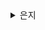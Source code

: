 <details>
<summary>은지</summary>
# 1. JSX란?

- 페이스북이 임의로 만든 새로운 문법
- 트랜스파일러를 거쳐 자바스크립트 런타임이 이해할 수 있는 의미 있는 자바스크립트 코드로 변환해야 한다
- XML 스타일의 트리 구문을 작성하는 데 도움을 주는 문법이다

## JSX의 정의

- `JSXElement`, `JSXAttributes`, `JSXChildren`, `JSXString` 4가지 컴포넌트를 기반으로 구성돼 있다
- `JSXElement` : HTML 요소와 비슷한 역할을 한다
- `JSXAttributes` : `JSXElement` 에 부여할 수 있는 속성, 필수값 아니다
- `JSXChildren` : `JSXElement` 의 자식 값을 나타낸다
- `JSXString` : JSX 문법을 사용하여 작성된 문자열이다

---

# 2. 가상 DOM과 리액트 파이버

## 가상 DOM의 탄생 배경

- 웹 페이지를 렌더링 하는 과정은 매우 복잡, 비용이 많이 든다
- 인터렉션을 통해 다양한 정보도 노출된다
- DOM을 관리하는 과정에서 부담해야 할 비용이 커진다
- 따라서, 가상 DOM은 실제 DOM의 잦은 조작으로 인한 성능 문제를 해결하기 위해 등장했다
- 가상 DOM은 웹 페이지가 표시해야 할 DOM을 일단 메모리에 저장하고 실제 변경에 대한 준비가 완료됐을 때 실제 브라우저의 DOM에 반영한다

## 가상 DOM을 위한 아키텍처, 리액트 파이버

- 가상 DOM과 렌더링 과정 최적화를 가능하게 해주는 것이다
- 리액트에서 관리하는 평범한 자바스크립트 객체이다.
- 파이버는 파이버 재조정자(fiiber reconciler)가 관리한다
- DOM을 비교해 변경 사항을 수집하여, 둘 사이에 차이가 있으면 관련 정보를 가지고 있는 파이버를 기준으로 화면에 렌더링을 요청하는 역할을 한다. → 재조정 알고리즘

### 리액트 파이버 목표

- 리액트 웹 애플리케이션에서 발생하는 애니메이션, 레이아웃, 사용자 인터랙션에 올바른 결과물을 만드는 반응성 문제를 해결하는 것이다
- 하는 일
  - 작업을 작은 단위로 분할하고 쪼갠 다음, 우선순위를 매긴다
  - 이러한 작업을 일시 중지하고 나중에 다시 시작할 수 있다
  - 이전에 했던 작업을 다시 재사용하거나 필요하지 않은 경우에는 폐기할 수 있다
- 이 과정이 비동기로 일어난다

### 파이버 구현

- 파이버는 하나의 작업 단위로 구성되어 있다.
- 작업 단위를 하나씩 처리하고 `finishedWork()` 라는 작업으로 마무리한다. 그리고 이 작업 사항을 커밋해 실제 브라우저 DOM에 가시적인 변경사항을 만들어 낸다.

1. 랜더 단계에서 리액트는 리액트 사용자에게 노출되지 않는 모든 비동기 작업을 수행한다. 그리고 이 단계에서 앞서 언급한 파이버의 작업, 우선순위를 지정하거나 중지시키거나 버리는 등의 작업이 일어난다.
2. 커밋 단계에서는 DOM에 실제 변경 사항을 반영하기 위한 작업인 `commitWork()` 가 실행되는데, 이 과정은 앞서와 다르게 동기식으로 일어나고 중단될 수도 없다.

- 파이버는 state가 변경되거나 생명주기 메서드가 실행되거나, DOM의 변경이 필요한 시점 등에 실행된다
- 리액트가 파이버를 처리할 때마다 이런 작업을 직접 처리 혹은 스케줄링 하기도 한다

### 리액트 파이버 트리

- 더블 버퍼링을 사용한다
  - 현재 모습을 담은 파이버 트리, 작업 중인 상태를 나타내는 workInProgress 트리
  - 리액트 파이버의 작업이 끝나면 리액트는 단순히 포인터만 변경해 workInProgress트리를 현재 트리로 바꾼다
- 커밋단계에서 수행

### 파이버의 작업 순서

1. `beginWork()` 함수를 실행해 파이버 작업을 수행하는데, 더 이상 자식이 없는 파이버를 만날 때까지 트리 형식으로 시작된다
2. 작업이 끝나면 그 다음 completeWork() 함수를 실행해 파이버 작업을 완료한다
3. 형제가 있다면 형제로 넘어간다
4. 2번, 3번 모두 끝났다면 return으로 돌아가 자신의 작업이 완료됐음

setState로 인한 업데이트 요청이 생기면 workInProgress트리를 다시 빌드하고 파이버가 이미 존재하니깐 되도록 새로 생성하지 않고 기존 파이버에서 업데이트된 props를 받아 파이버 내부에서 처리한다

### 파이버와 가상 DOM

즉, 리액트 컴포넌트에 대한 정보를 1:1로 가지고 있는 것이 파이버이고 비동기로 이뤄진다.

DOM에 반영하는 것은 동기적으로 일어나야 하고 메모리 상에서 먼저 수행해서 최종적인 결과물만 실제 브라우저 DOM에 적용하는 것이다.

---

# 클래스형 컴포넌트와 함수형 컴포넌트

## 클래스형 컴포넌트

### 클래스형 컴포넌트의 생명주기 메서드

- 마운트(mount) : 컴포넌트가 마운팅(생성)되는 시점
- 업데이트(update) : 이미 생성된 컴포넌트의 내용이 변경(업데이트)되는 시점
- 언마운트(unmount) : 컴포넌트가 더 이상 존재하지 않는 시점

**`render()`**

컴포넌트가 UI를 렌더링하기 위해 쓰인다. 마운트와 업데이트 과정에서 일어난다

주의할 것은 항상 순수해야 하며 부수효과가 없어야 한다. 즉, 같은 입력값(props or state)이 들어가면 항상 같은 결과물을 반환해야 한다.

**`componentDidMount()`**

컴포넌트가 마운트되고 준비가 되면 그 다음으로 호출하는 메서드이다.

**`componentDidUpdate()`**

컴포넌트 업데이트가 일어난 이후 바로 실행된다

**`componentWillUnmount()`**

컴포넌트가 언마운트되거나 더 이상 사용되지 않기 직전에 호출된다.

메모리 누수나 불필요한 작동을 막기 위한 클린업 함수를 호출하기 위한 최적의 위치이다.

**`shouldComponentUpdate()`**

state나 props의 변경으로 리액트 컴포넌트가 다시 리렌더링되는 것을 막고 싶을 때 사용한다.

**`static** **getDerivedStateFromProps()**`

render()를 호출하기 직전에 호출된다.

반환되는 객체는 해당 객체의 내용이 모두 state로 들어가게 된다.

**`getSnapShotBeforeUpdate()`**

DOM이 업데이트되기 직전에 호출된다.

DOM에 렌더링되기 전에 윈도우 크기 조절, 스크롤 위치 조정 등 작업 처리에 유용하다.

**`getDerivedStateFromError()`**

자식 컴포넌트에 에러 상황에 발생했을 때 호출되는 에러 메서드이다.

**`componentDidCatch()`**

자식 컴포넌트에서 에러가 발생했을 때 실행된다 `getDerivedStateFromError` \*\*\*\*에서 에러를 잡고 state를 결정한 이후에 실행된다.

`ErrorBoundary` 를 만들기 위한 목적으로 많이 사용된다

### 클래스 컴포넌의 한계

- 데이터의 흐름을 추적하기 어렵다
- 애플리케이션 내부 로직의 재사용이 얼벼다
- 기능이 많아질수록 컴포넌트 크기가 커진다
- 클래스는 함수에 비해 상대적으로 어렵다
- 코드 크기를 최적화 하기 어렵다
- 최종 결과물인 번들 크기 줄이는 것이 어렵다
- 핫 리로딩을 하는데 상대적으로 불리하다 (핫 리로딩 : 변경 사항이 발생했을 때 앱을 다시 시작하지 않고서도 해당 변경된 코드만 업데이트해 변경 사항을 빠르게 적용하는 기법)

## 함수형 컴포넌트 vs 클래스형 컴포넌트

- 생명주기의 부재
- 함수형 컴포넌트는 렌더링이 일어날 때마다 그 순간의 값인 props와 state를 기준으로 렌더링된다. 반면 클래스형 컴포넌트는 시간의 흐름에 따라 변화하는 this를 기준으로 렌더링이 일어난다

# 렌더링은 어떻게 일어나는가?

## 리액트의 렌더링이란?

리액트에서 렌더링이란 리액트 애플리케이션 트리 안에 있는 모든 컴포넌트들이 현재 자신들이 가지고 있는 props와 state의 값을 기반으로 어떻게 UI를 구성하고 이를 바탕으로 어떤 DOM결과를 브라우저에게 제공할 것인지 계산하는 일련의 과정을 의마한다.

## 리액트의 렌더링이 일어나는 이유

1. 최초 렌더링
   1. 사용자가 처음 애플리케이션에 진입하면 렌더링할 결과물이 필요하다. 리액트는 브라우저에 이 정보를 제공하기 위해 최초 렌더링을 수행한다
2. 리렌더링
   1. 최초 이후의 모든 렌더랑을 의미한다
   2. 클래스형 컴포넌트 → setState, forceUpdate가 실행되는 경우
   3. 함수형 컴포넌트 →useState()의 setter, useReducer()의 dispatch가 실행되는 경우
   4. 컴포넌트의 key props가 변경되는 경우
      1. current트리와 workingInProgress가 key를 통해 구별한다
   5. props가 변경되는 경우
   6. 부모 컴포넌트가 렌더링 되는 경우

## 리액트의 렌더링 프로세스

리액트 컴포넌트의 루트에서부터 차근차근 아래쪽으로 내려가면서 업데이트가 필요하다고 지정돼 있는 모든 컴포넌트를 찾는다.

업데이트가 필요하다고 지정돼 있는 컴포넌트 발견하면

- 클래스형 컴포넌트의 경우 클래스 내부의 render()함수를 실행함
- 한수형 컴포넌트의 경우에는 FunctionComponent() 그 자체를 호출하고 결과물을 저장

렌더링 프로세스가 실행되면서 과정을 거쳐 각 컴포넌트의 렌더링 결과를 수집한 다음, 리액트의 새로운 트리인 가상 DOM과 비교해 실제 DOM에 반영하기 위한 모든 변경 사항을 차례라례 수집한다.

이 과정이 재조정 과정이고, 끝나면 모든 변경 사항을 하나의 동기 시퀀스로 DOM에 적용해 변경된 결과물이 보이게 한다.

## 렌더와 커밋

**렌더 단계**

- 컴포넌트를 렌더링하고 변경 사항을 계산하는 모든 작업
- 렌더링 프로세스에서 컴포넌트를 실행해 이 결과와 이전 가상 DOM을 비교하는 과정을 거쳐 변경이 필요한 컴포넌트를 체크하는 단계
- 비교하는 것 : `type` , `props`, `key` (하나라도 변경된 것이 있으면 변경된 컴포넌트로 체크됨)

**커밋 단계**

- 렌더 단계의 변경 사항을 실제 DOM에 적용해 사용자에게 보여주는 과정
- 이 과정이 끝나야 브라우저 렌더링이 발생한다
- 리액트가 먼저 DOM의 커밋 단계에서 업데이트 한다면 이렇게 만ㄷ르어진 모든 DOM 노드 및 인스턴스를 가르키도록 내부의 참조를 업데이트함
- 리액트의 렌더링이 일어난다고 해서 무조건 DOM 업데이트가 일어나는게 아니다
- 렌더링을 수행했으나 커밋단계까지 갈 필요 없으면 커밋 단계 생략가능

두 가지 과정으로 리액트 렌더링은 항상 동기식으로 작동함 → 렌더링 길수록 성능 저하

따라서 동시성 렌더링 등장 → 비동기 렌더링, 특정 렌더링의 우선순위를 낮추거나 필요하다마녀 중단하거나 재시작하거나 경우에 따라서 포기할 수 있음

---

# 컴포넌트와 함수의 무거운 연산을 기억해 두는 메모이제이션

고차 컴포넌트인 memo, useMemo 훅, useCallback 훅는 최적화 기법에 사용됨

메모이제이션을 통해 언제 최적화를 할지?에 대한 주장들.

## 1. 섣부른 최적화는 독이다, 꼭 필요한 곳에만 메모이제이션을 추가하자

메모이제이션은 비용이 든다.

- 값을 비교하고 렌더링 또는 재계산이 필요한지 확인하는 작업
- 이전 결과물을 저장해 두었다가 다시 꺼내와야 하는 비용

근데 과연 메모이제이션 비용이 리렌더링 비용보다 저렴한가?

→ 상황에 따라 다르기에 섣부른 최적화를 경계해라

따라서 메모이제이션은 항상 어느 정도의 트레이드 오프가 있는 기법이다.

리액트 공식문서에서도 usMemo의 성능 최적화를 계속 제공해준다는 보장이 없다라고 나와있다.

→ useEffect로 어떻게 렌더링이 일어나고 있는 지 확인하고 필요한 곳에서만 최적화해라

## 2. 렌더링 과정의 비용은 비싸다. 모조리 메모이제이션해 버리자

일부 컴포넌트는 메모이제이션을 하는 것이 성능에 도움이 된다

**memo를 컴포넌트의 사용에 따라 잘 살펴보고 일부에만 적용하는 방법**

→ 개발자가 많아지고 컴포넌트의 복잡성이 증가하면 이 방법은 적용할 수 없다

**memo를 일단 그냥 다 적용하는 방법**

→ 적절하지 않은 컴포넌트에 memo를 적용했을 때 지불해야하는 비용은 무엇일까?

- props에 대한 얕은 비교

반면 memo를 하지 않았을 때의 문제점

- 렌더링을 함으로써 발생하는 비용
- 컴포넌트 내부의 복잡한 로직의 재실행
- 그리구 위 두가지 모두가 모든 자식 컴포넌트에서 반복해서 일어남
- 리액트가 구 트리와 신 트리를 비교

결론

- 메모이제이션은 이점이 많다.

</details>